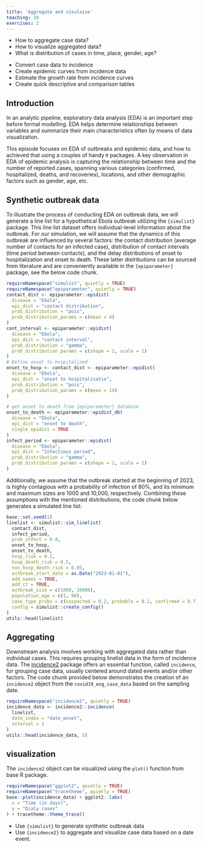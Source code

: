 ```yaml
---
title: 'Aggregate and visulaize'
teaching: 10
exercises: 2
---
```


:::::::::::::::::::::::::::::::::::::: questions 

- How to aggregate case data? 
- How to visualize aggregated data?
- What is distribution of cases in time, place, gender, age?

::::::::::::::::::::::::::::::::::::::::::::::::

::::::::::::::::::::::::::::::::::::: objectives

- Convert case data to incidence 
- Create epidemic curves from incidence data
- Estimate the growth rate from incidence curves
- Create quick descriptive and comparison tables

::::::::::::::::::::::::::::::::::::::::::::::::

## Introduction
In an analytic pipeline, exploratory data analysis (EDA) is an important step before formal modelling. EDA helps 
determine relationships between variables and summarize their main characteristics often by means of data visualization. 

This episode focuses on  EDA of outbreaks and epidemic data, and how to achieved that using a couples of handy `R` 
packages. A key observation in EDA of epidemic analysis is capturing the relationship between time and the number of 
reported cases, spanning various categories (confirmed, hospitalized, deaths, and recoveries), locations, and other 
demographic factors such as gender, age, etc.  
 
## Synthetic outbreak data
To illustrate the process of conducting EDA on outbreak data, we will generate a line list 
for a hypothetical Ebola outbreak utilizing the `{simulist}` package. This line list dataset offers individual-level 
information about the outbreak. For our simulation, we will assume that the dynamics of this outbreak are influenced by 
several factors: the contact distribution (average number of contacts for an infected case), distribution of contact 
intervals (time period between contacts), and the delay distributions of onset to hospitalization and onset to death. 
These latter distributions can be sourced from literature and are conveniently available in the `{epiparameter}` 
package, see the below code chunk.

```r
requireNamespace("simulist", quietly = TRUE)
requireNamespace("epiparameter", quietly = TRUE)
contact_dist <- epiparameter::epidist(
  disease = "Ebola",
  epi_dist = "contact distribution",
  prob_distribution = "pois",
  prob_distribution_params = c(mean = 4)
)
cont_interval <- epiparameter::epidist(
  disease = "Ebola",
  epi_dist = "contact interval",
  prob_distribution = "gamma",
  prob_distribution_params = c(shape = 1, scale = 1)
)
# Define onset to hospitalized
onset_to_hosp <- contact_dist <- epiparameter::epidist(
  disease = "Ebola",
  epi_dist = "onset to hospitalisatio",
  prob_distribution = "pois",
  prob_distribution_params = c(mean = 14)
)

# get onset to death from {epiparameter} database
onset_to_death <- epiparameter::epidist_db(
  disease = "Ebola",
  epi_dist = "onset to death",
  single_epidist = TRUE
)
infect_period <- epiparameter::epidist(
  disease = "Ebola",
  epi_dist = "Infectious period",
  prob_distribution = "gamma",
  prob_distribution_params = c(shape = 1, scale = 1)
)
```
Additionally, we assume that the outbreak started at the beginning of 2023, is highly contagious with a probability of 
infection of 80%, and its minimum and maximum sizes are 1000 and 10,000, respectively. Combining these assumptions with 
the mentioned distributions, the code chunk below generates a simulated line list:
```r
base::set.seed(1)
linelist <- simulist::sim_linelist(
  contact_dist,
  infect_period,
  prob_infect = 0.8,
  onset_to_hosp,
  onset_to_death,
  hosp_risk = 0.2,
  hosp_death_risk = 0.5,
  non_hosp_death_risk = 0.05,
  outbreak_start_date = as.Date("2023-01-01"),
  add_names = TRUE,
  add_ct = TRUE,
  outbreak_size = c(1000, 10000),
  population_age = c(1, 90),
  case_type_probs = c(suspected = 0.2, probable = 0.1, confirmed = 0.7),
  config = simulist::create_config()
)
utils::head(linelist)
```
## Aggregating
Downstream analysis involves working with aggregated data rather than individual cases. This requires grouping linelist 
data in the form of incidence data. The [incidence2]((https://www.reconverse.org/incidence2/articles/incidence2.html){.external target="_blank"}) 
package offers an essential function, called `incidence`, for grouping case data, usually centered around dated events 
and/or other factors. The code chunk provided below demonstrates the creation of an `incidence2` object from the 
`covid19_eng_case_data` based on the sampling date.

```r
requireNamespace("incidence2", quietly = TRUE)
incidence_data <- incidence2::incidence(
  linelist,
  date_index = "date_onset",
  interval = 1
)
utils::head(incidence_data, 5)
```
## visualization
The `incidence2` object can be visualized using the `plot()` function from base R package. 

```r
requireNamespace("ggplot2", quietly = TRUE)
requireNamespace("tracetheme", quietly = TRUE)
base::plot(incidence_data) + ggplot2::labs(
  x = "Time (in days)",
  y = "Dialy cases"
) + tracetheme::theme_trace()
``` 


::::::::::::::::::::::::::::::::::::: keypoints 

- Use `{simulist}` to generate synthetic outbreak data
- Use `{incidence2}` to aggregate and visualize case data based on a date event.  
::::::::::::::::::::::::::::::::::::::::::::::::